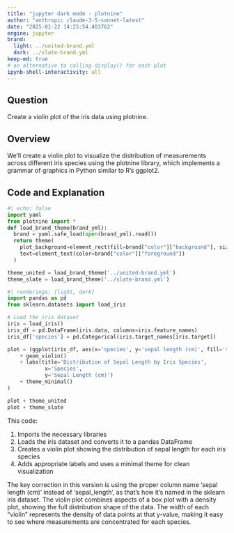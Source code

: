 ```yaml
---
title: "jupyter dark mode - plotnine"
author: "anthropic claude-3-5-sonnet-latest"
date: "2025-01-22 14:25:54.403762"
engine: jupyter
brand:
  light: ../united-brand.yml
  dark: ../slate-brand.yml
keep-md: true
# an alternative to calling display() for each plot
ipynb-shell-interactivity: all
---
```


## Question
Create a violin plot of the iris data using plotnine.

## Overview
We'll create a violin plot to visualize the distribution of measurements across different iris species using the plotnine library, which implements a grammar of graphics in Python similar to R's ggplot2.

## Code and Explanation

```python
#| echo: false
import yaml
from plotnine import *
def load_brand_theme(brand_yml):
  brand = yaml.safe_load(open(brand_yml).read())
  return theme(
    plot_background=element_rect(fill=brand["color"]["background"], size=0),
    text=element_text(color=brand["color"]["foreground"])
  )

theme_united = load_brand_theme('../united-brand.yml')
theme_slate = load_brand_theme('../slate-brand.yml')
```

```python
#| renderings: [light, dark]
import pandas as pd
from sklearn.datasets import load_iris

# Load the iris dataset
iris = load_iris()
iris_df = pd.DataFrame(iris.data, columns=iris.feature_names)
iris_df['species'] = pd.Categorical(iris.target_names[iris.target])

plot = (ggplot(iris_df, aes(x='species', y='sepal length (cm)', fill='species'))
    + geom_violin()
    + labs(title='Distribution of Sepal Length by Iris Species',
            x='Species',
            y='Sepal Length (cm)')
    + theme_minimal()
)

plot + theme_united
plot + theme_slate
```

This code:

1. Imports the necessary libraries
2. Loads the iris dataset and converts it to a pandas DataFrame
3. Creates a violin plot showing the distribution of sepal length for each iris species
4. Adds appropriate labels and uses a minimal theme for clean visualization

The key correction in this version is using the proper column name 'sepal length (cm)' instead of 'sepal_length', as that's how it's named in the sklearn iris dataset. The violin plot combines aspects of a box plot with a density plot, showing the full distribution shape of the data. The width of each "violin" represents the density of data points at that y-value, making it easy to see where measurements are concentrated for each species.